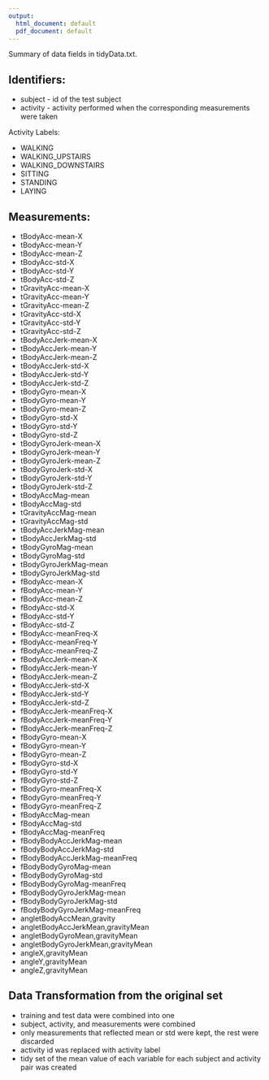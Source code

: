 ```yaml
---
output:
  html_document: default
  pdf_document: default
---
```

Summary of data fields in tidyData.txt.

## Identifiers:

* subject - id of the test subject
* activity - activity performed when the corresponding measurements were taken

Activity Labels:

* WALKING
* WALKING_UPSTAIRS
* WALKING_DOWNSTAIRS
* SITTING
* STANDING
* LAYING


## Measurements:

* tBodyAcc-mean-X 
* tBodyAcc-mean-Y 
* tBodyAcc-mean-Z 
* tBodyAcc-std-X 
* tBodyAcc-std-Y 
* tBodyAcc-std-Z 
* tGravityAcc-mean-X 
* tGravityAcc-mean-Y 
* tGravityAcc-mean-Z 
* tGravityAcc-std-X 
* tGravityAcc-std-Y 
* tGravityAcc-std-Z 
* tBodyAccJerk-mean-X 
* tBodyAccJerk-mean-Y 
* tBodyAccJerk-mean-Z 
* tBodyAccJerk-std-X 
* tBodyAccJerk-std-Y 
* tBodyAccJerk-std-Z 
* tBodyGyro-mean-X 
* tBodyGyro-mean-Y 
* tBodyGyro-mean-Z 
* tBodyGyro-std-X 
* tBodyGyro-std-Y 
* tBodyGyro-std-Z 
* tBodyGyroJerk-mean-X 
* tBodyGyroJerk-mean-Y 
* tBodyGyroJerk-mean-Z 
* tBodyGyroJerk-std-X 
* tBodyGyroJerk-std-Y 
* tBodyGyroJerk-std-Z 
* tBodyAccMag-mean 
* tBodyAccMag-std 
* tGravityAccMag-mean 
* tGravityAccMag-std 
* tBodyAccJerkMag-mean 
* tBodyAccJerkMag-std 
* tBodyGyroMag-mean 
* tBodyGyroMag-std 
* tBodyGyroJerkMag-mean 
* tBodyGyroJerkMag-std 
* fBodyAcc-mean-X 
* fBodyAcc-mean-Y 
* fBodyAcc-mean-Z 
* fBodyAcc-std-X 
* fBodyAcc-std-Y 
* fBodyAcc-std-Z 
* fBodyAcc-meanFreq-X 
* fBodyAcc-meanFreq-Y 
* fBodyAcc-meanFreq-Z 
* fBodyAccJerk-mean-X 
* fBodyAccJerk-mean-Y 
* fBodyAccJerk-mean-Z 
* fBodyAccJerk-std-X 
* fBodyAccJerk-std-Y 
* fBodyAccJerk-std-Z 
* fBodyAccJerk-meanFreq-X 
* fBodyAccJerk-meanFreq-Y 
* fBodyAccJerk-meanFreq-Z 
* fBodyGyro-mean-X 
* fBodyGyro-mean-Y 
* fBodyGyro-mean-Z 
* fBodyGyro-std-X 
* fBodyGyro-std-Y 
* fBodyGyro-std-Z 
* fBodyGyro-meanFreq-X 
* fBodyGyro-meanFreq-Y 
* fBodyGyro-meanFreq-Z 
* fBodyAccMag-mean 
* fBodyAccMag-std 
* fBodyAccMag-meanFreq 
* fBodyBodyAccJerkMag-mean 
* fBodyBodyAccJerkMag-std 
* fBodyBodyAccJerkMag-meanFreq 
* fBodyBodyGyroMag-mean 
* fBodyBodyGyroMag-std 
* fBodyBodyGyroMag-meanFreq 
* fBodyBodyGyroJerkMag-mean 
* fBodyBodyGyroJerkMag-std 
* fBodyBodyGyroJerkMag-meanFreq 
* angletBodyAccMean,gravity 
* angletBodyAccJerkMean,gravityMean 
* angletBodyGyroMean,gravityMean 
* angletBodyGyroJerkMean,gravityMean 
* angleX,gravityMean 
* angleY,gravityMean 
* angleZ,gravityMean


## Data Transformation from the original set

* training and test data were combined into one 
* subject, activity, and measurements were combined
* only measurements that reflected mean or std were kept, the rest were discarded
* activity id was replaced with activity label
* tidy set of the mean value of each variable for each subject and activity pair was created
